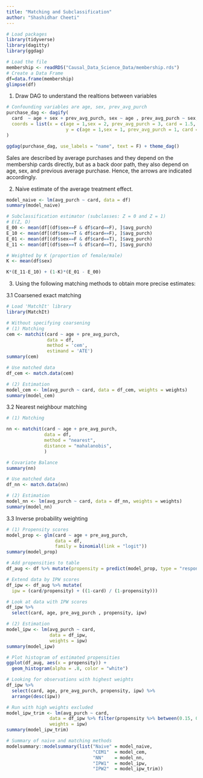 ```yaml
---
title: "Matching and Subclassification"
author: "Shashidhar Cheeti"
---
```


```r
# Load packages
library(tidyverse)
library(dagitty)
library(ggdag)
```
```r
# Load the file
membership <- readRDS("Causal_Data_Science_Data/membership.rds")
# Create a Data Frame
df=data.frame(membership)
glimpse(df)
```
1. Draw DAG to understand the realtions between variables
```r
# Confounding variables are age, sex, prev_avg_purch
purchase_dag <- dagify(
  card  ~ age + sex + prev_avg_purch, sex ~ age , prev_avg_purch ~ sex, avg_purch ~ card ,
  coords = list(x = c(age = 1,sex = 2, prev_avg_purch = 3, card = 1.5, avg_purch = 2.5),
                      y = c(age = 1,sex = 1, prev_avg_purch = 1, card = 2, avg_purch = 2)  )
)

ggdag(purchase_dag, use_labels = "name", text = F) + theme_dag()
```
Sales are described by average purchases and they depend on the membership cards directly, but as a back door path, they also depend on age, sex, and previous average purchase. Hence, the arrows are indicated accordingly.

2. Naive estimate of the average treatment effect.
```r
model_naive <- lm(avg_purch ~ card, data = df)
summary(model_naive)
```

```r
# Subclassification estimator (subclasses: Z = 0 and Z = 1)
# E(Z, D)
E_00 <- mean(df[(df$sex==F & df$card==F), ]$avg_purch) 
E_10 <- mean(df[(df$sex==T & df$card==F), ]$avg_purch) 
E_01 <- mean(df[(df$sex==F & df$card==T), ]$avg_purch) 
E_11 <- mean(df[(df$sex==T & df$card==T), ]$avg_purch) 

# Weighted by K (proportion of female/male)
K <- mean(df$sex)

K*(E_11-E_10) + (1-K)*(E_01 - E_00)
```

3. Using the following matching methods to obtain more precise estimates:

3.1 Coarsened exact matching
```r
# Load 'MatchIt' library
library(MatchIt)

# Without specifying coarsening
# (1) Matching
cem <- matchit(card ~ age + pre_avg_purch,
               data = df, 
               method = 'cem', 
               estimand = 'ATE')
summary(cem)

# Use matched data
df_cem <- match.data(cem)

# (2) Estimation
model_cem <- lm(avg_purch ~ card, data = df_cem, weights = weights)
summary(model_cem)
```

3.2 Nearest neighbour matching
```r
# (1) Matching

nn <- matchit(card ~ age + pre_avg_purch,
              data = df,
              method = "nearest",
              distance = "mahalanobis",
              )

# Covariate Balance
summary(nn)

# Use matched data
df_nn <- match.data(nn)

# (2) Estimation
model_nn <- lm(avg_purch ~ card, data = df_nn, weights = weights)
summary(model_nn)
```

3.3 Inverse probability weighting
```r
# (1) Propensity scores
model_prop <- glm(card ~ age + pre_avg_purch,
                  data = df,
                  family = binomial(link = "logit"))
summary(model_prop)
```

```r
# Add propensities to table
df_aug <- df %>% mutate(propensity = predict(model_prop, type = "response"))
```

```r
# Extend data by IPW scores
df_ipw <- df_aug %>% mutate(
  ipw = (card/propensity) + ((1-card) / (1-propensity)))

# Look at data with IPW scores
df_ipw %>% 
  select(card, age, pre_avg_purch , propensity, ipw)
```

```r
# (2) Estimation
model_ipw <- lm(avg_purch ~ card,
                data = df_ipw, 
                weights = ipw)
summary(model_ipw)
```
```r
# Plot histogram of estimated propensities
ggplot(df_aug, aes(x = propensity)) +
  geom_histogram(alpha = .8, color = "white")
```

```r
# Looking for observations with highest weights
df_ipw %>% 
  select(card, age, pre_avg_purch, propensity, ipw) %>% 
  arrange(desc(ipw))
```

```r
# Run with high weights excluded
model_ipw_trim <- lm(avg_purch ~ card,
                data = df_ipw %>% filter(propensity %>% between(0.15, 0.85)),
                weights = ipw)
summary(model_ipw_trim)
```

```r
# Summary of naive and matching methods
modelsummary::modelsummary(list("Naive" = model_naive,
                                "CEM1"  = model_cem,
                                "NN"    = model_nn,
                                "IPW1"  = model_ipw,
                                "IPW2"  = model_ipw_trim))
```












